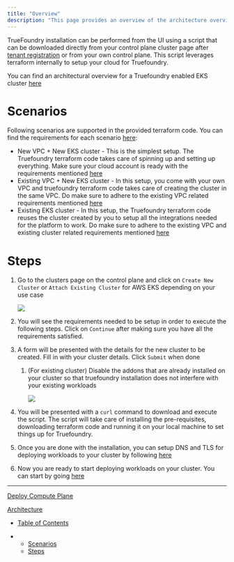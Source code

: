```yaml
---
title: "Overview"
description: "This page provides an overview of the architecture overview, requirements and steps to setup a Truefoundry compute plane cluster on AWS"
---
```


TrueFoundry installation can be performed from the UI using a script that can be downloaded directly from your control plane cluster page after [tenant registration](https://www.truefoundry.com/register) or from your own control plane. This script leverages terraform internally to setup your cloud for Truefoundry.

You can find an architectural overview for a Truefoundry enabled EKS cluster [here](https://docs.truefoundry.com/docs/infrastructure-requirements)

# Scenarios

Following scenarios are supported in the provided terraform code. You can find the requirements for each scenario [here](https://docs.truefoundry.com/docs/requirements):

* New VPC + New EKS cluster - This is the simplest setup. The Truefoundry terraform code takes care of spinning up and setting up everything. Make sure your cloud account is ready with the requirements mentioned [here](https://docs.truefoundry.com/docs/requirements)
* Existing VPC + New EKS cluster - In this setup, you come with your own VPC and truefoundry terraform code takes care of creating the cluster in the same VPC. Do make sure to adhere to the existing VPC related requirements mentioned [here](https://docs.truefoundry.com/docs/requirements)
* Existing EKS cluster - In this setup, the Truefoundry terraform code reuses the cluster created by you to setup all the integrations needed for the platform to work. Do make sure to adhere to the existing VPC and existing cluster related requirements mentioned [here](https://docs.truefoundry.com/docs/requirements)

# Steps

1. Go to the clusters page on the control plane and click on `Create New Cluster` or `Attach Existing Cluster` for AWS EKS depending on your use case

   ![](/images/docs/d936da7262f1fa77b9b7e13399ae51ed359d371a2d4cef12bba7344370f760b5-image.png)

2. You will see the requirements needed to be setup in order to execute the following steps. Click on `Continue` after making sure you have all the requirements satisfied.

3. A form will be presented with the details for the new cluster to be created. Fill in with your cluster details. Click `Submit` when done

   1. (For existing cluster) Disable the addons that are already installed on your cluster so that truefoundry installation does not interfere with your existing workloads

      ![](/images/docs/3a6f17205c493ecc1efeb3ac8f2834c73d2ba59b57cc122b39db4115de1860a2-image.png)

4. You will be presented with a `curl` command to download and execute the script. The script will take care of installing the pre-requisites, downloading terraform code and running it on your local machine to set things up for Truefoundry.

5. Once you are done with the installation, you can setup DNS and TLS for deploying workloads to your cluster by following [here](https://docs.truefoundry.com/docs/setting-up-dns-and-tls-in-aws)

6. Now you are ready to start deploying workloads on your cluster. You can start by going [here](https://docs.truefoundry.com/docs/deploy-service-from-a-public-github-repository)

***

[Deploy Compute Plane](/docs/deploy-compute-plane)

[Architecture](/docs/infrastructure-requirements)

* [Table of Contents](#)

* * [Scenarios](#scenarios)
  * [Steps](#steps)
